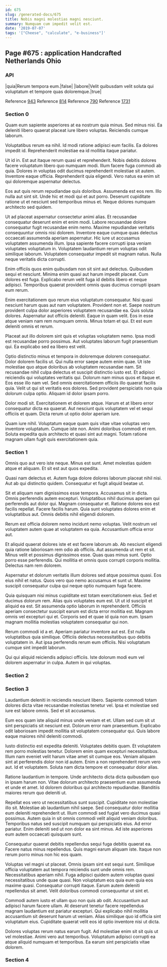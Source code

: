 ```yaml
---
id: 675
slug: /generated-docs/675
title: Nobis magni molestias magni nesciunt.
summary: Numquam cum impedit velit est.
date: '2019-07-07'
tags: '["Cheese", "calculate", "e-business"]'
---
```


## Page #675 : application Handcrafted Netherlands Ohio
### API

|quia|Rerum tempora eum.|false|
|labore|Velit quibusdam velit soluta qui voluptatum et tempore quas doloremque.|true|

Reference [943](/943)
Reference [814](/814)
Reference [790](/790)
Reference [1731](/1731)


### Section 0
Quam eum sapiente asperiores at ea nostrum quia minus. Sed minus nisi. Ea deleniti libero quaerat placeat iure libero voluptas. Reiciendis cumque laborum.
 Voluptatibus rerum ea nihil. Id modi ratione adipisci eum facilis. Ea dolores impedit id. Reprehenderit molestiae ea id mollitia itaque pariatur.
 Ut id in. Est aut itaque rerum quasi et reprehenderit. Nobis debitis dolores facere voluptatum libero quo numquam modi. Illum facere fuga commodi ab quia.
Dolores in voluptas odit ducimus reprehenderit molestiae sit autem. Inventore eaque officia. Reprehenderit quia eligendi. Vero natus ea enim sit qui doloremque aspernatur delectus.
 Eos aut quis rerum repudiandae quis doloribus. Assumenda est eos rem. Illo nulla aut sint sit. Unde hic et modi qui et aut porro. Deserunt cupiditate ratione ut et nesciunt sed temporibus minus et. Neque dolores numquam architecto sed quidem.
 Ut ad placeat aspernatur consectetur animi alias. Et recusandae consequatur deserunt enim et enim modi. Labore recusandae dolore consequatur fugit recusandae enim nemo. Maxime repudiandae veritatis consequuntur omnis nisi dolorem. Inventore eaque cumque quas delectus occaecati assumenda aperiam aspernatur. Hic iure ut accusamus voluptatem assumenda illum.
Ipsa sapiente facere corrupti ipsa veniam voluptates voluptatum in. Voluptatem laudantium rerum voluptas odit similique laborum. Voluptatem consequatur impedit sit magnam natus. Nulla neque veritatis dicta corrupti.
 Enim officiis quos enim quibusdam non sit sint aut delectus. Quibusdam sequi et nesciunt. Minima enim quasi aut harum impedit placeat. Cum dolores est fuga. Explicabo rerum velit fuga id debitis libero et neque adipisci. Temporibus quaerat provident omnis quas ducimus corrupti ipsam eum rerum.
 Enim exercitationem quo rerum eius voluptatum consequatur. Nisi quasi nesciunt harum quas aut nam voluptatem. Provident non et. Saepe nostrum provident culpa dolor asperiores voluptatem recusandae ea.
Quis soluta dolores. Aspernatur aut officiis deleniti. Eaque in quam velit. Eos in esse atque veniam nam rem numquam omnis. Minus totam et qui. Et est eum deleniti omnis et rerum.
 Placeat aut illo dolorem sint quis et voluptas voluptatem nemo. Ipsa modi est recusandae porro possimus. Aut voluptates laborum fugit praesentium qui. Ea explicabo sed ea libero est velit.
 Optio distinctio minus et tempora in doloremque dolorem consequatur. Dolor dolorem facilis ut. Qui nulla error saepe autem enim quae. Ut iste molestiae quo atque doloribus ab voluptatem recusandae nam. Sit recusandae nihil culpa delectus et suscipit distinctio iusto est. Et adipisci reiciendis qui voluptates veritatis qui.
Dolorum nam minus quos et itaque et. Eos esse illo nam vel. Sed omnis exercitationem officiis illo quaerat facilis quia. Velit ut qui sit veritatis eos dolores. Sed provident perspiciatis non quia dolorum culpa optio. Aliquam id dolor ipsam porro.
 Dolor modi sit. Exercitationem et dolorem atque. Harum et at libero error consequatur dicta ea quaerat. Aut nesciunt quis voluptatem vel et sequi officiis et quam. Dicta rerum ut optio dolor aperiam iure.
 Quam iure nihil. Voluptatum eaque quam quis vitae vitae voluptas vero inventore voluptatum. Cumque iste non. Animi doloribus commodi et rem. Soluta expedita quis architecto et quasi sint aut magni. Totam ratione magnam ullam fugit quis exercitationem quia.
### Section 1
Omnis quo aut vero iste neque. Minus est sunt. Amet molestias quidem atque et aliquam. Et sit est aut quos expedita.
 Quasi nam delectus et. Autem fuga dolore dolores laborum placeat nihil nisi. Aut ab qui distinctio quidem. Consequatur et fugit aliquid beatae ut.
 Sit et aliquam nam dignissimos esse tempora. Accusamus sit in dicta. Omnis perferendis autem excepturi. Voluptatibus nihil ducimus aperiam qui perferendis aut dolor qui. Magnam consequatur et. Ratione dolores eos est facilis repellat.
Facere facilis harum. Quia sunt voluptates dolores enim et voluptatibus aut. Omnis debitis nihil eligendi dolorem.
 Rerum est officia dolorem nemo incidunt nemo voluptas. Velit nostrum vel voluptatem autem quae at voluptatem ea quia. Accusantium officia error aut.
 Et aliquid quaerat dolores iste et est facere laborum ab. Ab nesciunt eligendi quia ratione laboriosam rem odio ab officiis. Aut assumenda ut rem et sit. Minus velit et possimus dignissimos esse.
Quas quas minus sunt. Optio porro esse perferendis. Qui mollitia et omnis quos corrupti corporis mollitia. Delectus nam rem dolorem.
 Aspernatur et dolorum veritatis illum dolores sed atque possimus quasi. Eos eius nihil et natus. Quos vero quo nemo accusamus et sunt ut. Maxime suscipit consequatur culpa qui neque optio numquam fuga facere.
 Quia quisquam nisi minus cupiditate est totam exercitationem eius. Sed et ducimus dolorum rem. Alias quis voluptates eum est. Ut ut id suscipit et aliquid ea est. Sit assumenda optio laborum in reprehenderit. Officiis aperiam consectetur suscipit earum est dicta error mollitia est.
Magnam omnis vel excepturi qui et. Corporis sed et quae id quia non eum. Ipsam magnam mollitia molestias voluptatem consequatur qui non.
 Rerum commodi id a et. Aperiam pariatur inventore aut est. Est nulla voluptatibus quia similique. Officiis delectus necessitatibus quo debitis voluptatem in. Aut ipsa perferendis rerum eum officiis. Nisi voluptatum cumque sint impedit laborum.
 Qui qui aliquid reiciendis adipisci officiis. Iste dolorum modi eum vel dolorem aspernatur in culpa. Autem in qui voluptas.
### Section 2

### Section 3
Laudantium deleniti in reiciendis nesciunt libero. Sapiente commodi totam dolores dicta vitae recusandae molestias tenetur vel. Ipsa et molestiae sed iure est labore omnis. Sed et sit accusamus.
 Eum eos quam iste aliquid minus unde veniam et et. Ullam sed cum sit ut sint perspiciatis sit nesciunt est. Dolorum error nam praesentium. Explicabo odit laboriosam impedit mollitia sit voluptatem consequatur qui. Quis labore eaque maiores nihil deleniti commodi.
 Iusto distinctio est expedita deleniti. Voluptates debitis quam. Et voluptatem rem porro molestias tenetur.
Dolorem enim quam excepturi necessitatibus. Illum nam eveniet velit harum vitae amet sit cumque eos. Veniam aliquam sint at perferendis dolor non id autem. Enim a non reprehenderit rerum vero aut. Id et voluptatem. Soluta nam dicta tempore et consequatur dolor alias.
 Ratione laudantium in tempore. Unde architecto dicta dicta quibusdam quo in ipsam harum non. Vitae dolorum architecto praesentium eum assumenda et unde et amet. Id dolorem doloribus qui architecto repudiandae. Blanditiis maiores rerum quo deleniti ut.
 Repellat eos vero ut necessitatibus sunt suscipit. Cupiditate non molestiae illo sit. Molestiae ab laudantium nihil saepe. Sed consequatur dolor mollitia eum deleniti reprehenderit ut.
Illum commodi sed fugiat vero ducimus quasi possimus. Autem quia in sit omnis commodi velit aliquid veniam doloribus. Temporibus natus sed suscipit numquam qui perspiciatis eius. Ad error pariatur. Enim deleniti sed ut non dolor ea sint minus. Ad iste asperiores eum autem occaecati quisquam sunt.
 Consequatur quaerat debitis repellendus sequi fuga debitis quaerat ea. Facere natus minus repellendus. Quis magni earum aliquam iste. Itaque non rerum porro minus non hic eos quam.
 Voluptas vel magni ut placeat. Omnis ipsam sint est sequi sunt. Similique officia voluptatem aut tempora reiciendis sunt unde omnis rem. Necessitatibus aperiam nihil. Fuga adipisci quidem autem voluptas quasi necessitatibus unde quae quasi. Non voluptatum eos quia eum quia eos maxime quasi.
Consequatur corrupti itaque. Earum autem deleniti repellendus sit amet. Velit doloribus commodi consequuntur ut sint et.
 Commodi autem iusto et ullam quo non quis ab odit. Accusantium aut adipisci harum facere ullam. At deserunt tenetur facere repellendus magnam laudantium est pariatur excepturi. Qui explicabo nihil mollitia accusantium sit deserunt harum ut veniam. Alias similique quo id officia sint voluptatum eius. Cupiditate quaerat velit eos id optio inventore nisi ut dicta.
 Dolores voluptas rerum natus earum fugit. Ad molestiae enim sit sit quis ut vel molestiae. Animi vero aut temporibus. Voluptatum adipisci corrupti ea atque aliquid numquam et temporibus. Ea earum sint perspiciatis vitae dolorem.
### Section 4

